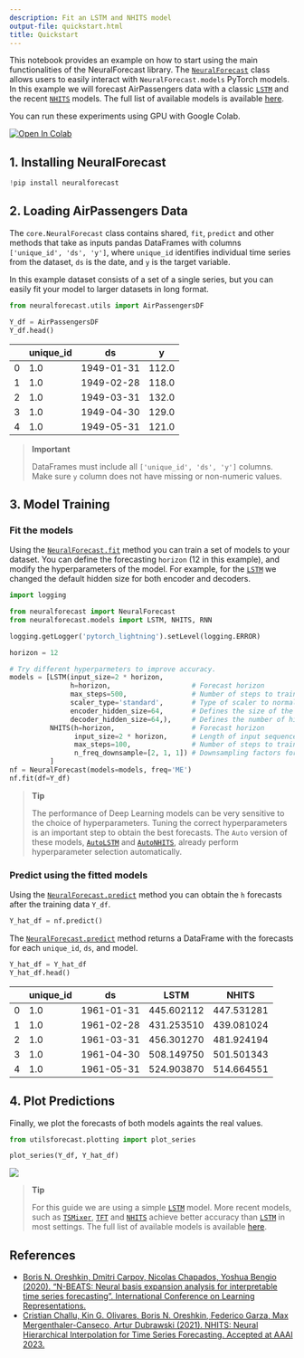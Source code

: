 ```yaml
---
description: Fit an LSTM and NHITS model
output-file: quickstart.html
title: Quickstart
---
```



This notebook provides an example on how to start using the main
functionalities of the NeuralForecast library. The
[`NeuralForecast`](https://nixtlaverse.nixtla.io/neuralforecast/core.html#neuralforecast)
class allows users to easily interact with `NeuralForecast.models`
PyTorch models. In this example we will forecast AirPassengers data with
a classic
[`LSTM`](https://nixtlaverse.nixtla.io/neuralforecast/models.lstm.html#lstm)
and the recent
[`NHITS`](https://nixtlaverse.nixtla.io/neuralforecast/models.nhits.html#nhits)
models. The full list of available models is available
[here](https://nixtlaverse.nixtla.io/neuralforecast/docs/capabilities/overview.html).

You can run these experiments using GPU with Google Colab.

<a href="https://colab.research.google.com/github/Nixtla/neuralforecast/blob/main/nbs/examples/Getting_Started.ipynb" target="_parent"><img src="https://colab.research.google.com/assets/colab-badge.svg" alt="Open In Colab"/></a>

## 1. Installing NeuralForecast


```python
!pip install neuralforecast
```

## 2. Loading AirPassengers Data

The `core.NeuralForecast` class contains shared, `fit`, `predict` and
other methods that take as inputs pandas DataFrames with columns
`['unique_id', 'ds', 'y']`, where `unique_id` identifies individual time
series from the dataset, `ds` is the date, and `y` is the target
variable.

In this example dataset consists of a set of a single series, but you
can easily fit your model to larger datasets in long format.


```python
from neuralforecast.utils import AirPassengersDF
```


```python
Y_df = AirPassengersDF
Y_df.head()
```

|     | unique_id | ds         | y     |
|-----|-----------|------------|-------|
| 0   | 1.0       | 1949-01-31 | 112.0 |
| 1   | 1.0       | 1949-02-28 | 118.0 |
| 2   | 1.0       | 1949-03-31 | 132.0 |
| 3   | 1.0       | 1949-04-30 | 129.0 |
| 4   | 1.0       | 1949-05-31 | 121.0 |

> **Important**
>
> DataFrames must include all `['unique_id', 'ds', 'y']` columns. Make
> sure `y` column does not have missing or non-numeric values.

## 3. Model Training

### Fit the models

Using the
[`NeuralForecast.fit`](https://nixtlaverse.nixtla.io/neuralforecast/core.html#neuralforecast.fit)
method you can train a set of models to your dataset. You can define the
forecasting `horizon` (12 in this example), and modify the
hyperparameters of the model. For example, for the
[`LSTM`](https://nixtlaverse.nixtla.io/neuralforecast/models.lstm.html#lstm)
we changed the default hidden size for both encoder and decoders.


```python
import logging

from neuralforecast import NeuralForecast
from neuralforecast.models import LSTM, NHITS, RNN
```


```python
logging.getLogger('pytorch_lightning').setLevel(logging.ERROR)
```


```python
horizon = 12

# Try different hyperparmeters to improve accuracy.
models = [LSTM(input_size=2 * horizon,
               h=horizon,                    # Forecast horizon
               max_steps=500,                # Number of steps to train
               scaler_type='standard',       # Type of scaler to normalize data
               encoder_hidden_size=64,       # Defines the size of the hidden state of the LSTM
               decoder_hidden_size=64,),     # Defines the number of hidden units of each layer of the MLP decoder
          NHITS(h=horizon,                   # Forecast horizon
                input_size=2 * horizon,      # Length of input sequence
                max_steps=100,               # Number of steps to train
                n_freq_downsample=[2, 1, 1]) # Downsampling factors for each stack output
          ]
nf = NeuralForecast(models=models, freq='ME')
nf.fit(df=Y_df)
```

> **Tip**
>
> The performance of Deep Learning models can be very sensitive to the
> choice of hyperparameters. Tuning the correct hyperparameters is an
> important step to obtain the best forecasts. The `Auto` version of
> these models,
> [`AutoLSTM`](https://nixtlaverse.nixtla.io/neuralforecast/models.html#autolstm)
> and
> [`AutoNHITS`](https://nixtlaverse.nixtla.io/neuralforecast/models.html#autonhits),
> already perform hyperparameter selection automatically.

### Predict using the fitted models

Using the
[`NeuralForecast.predict`](https://nixtlaverse.nixtla.io/neuralforecast/core.html#neuralforecast.predict)
method you can obtain the `h` forecasts after the training data `Y_df`.


```python
Y_hat_df = nf.predict()
```

The
[`NeuralForecast.predict`](https://nixtlaverse.nixtla.io/neuralforecast/core.html#neuralforecast.predict)
method returns a DataFrame with the forecasts for each `unique_id`,
`ds`, and model.


```python
Y_hat_df = Y_hat_df
Y_hat_df.head()
```

|     | unique_id | ds         | LSTM       | NHITS      |
|-----|-----------|------------|------------|------------|
| 0   | 1.0       | 1961-01-31 | 445.602112 | 447.531281 |
| 1   | 1.0       | 1961-02-28 | 431.253510 | 439.081024 |
| 2   | 1.0       | 1961-03-31 | 456.301270 | 481.924194 |
| 3   | 1.0       | 1961-04-30 | 508.149750 | 501.501343 |
| 4   | 1.0       | 1961-05-31 | 524.903870 | 514.664551 |

## 4. Plot Predictions

Finally, we plot the forecasts of both models againts the real values.


```python
from utilsforecast.plotting import plot_series
```


```python
plot_series(Y_df, Y_hat_df)
```

![](/neuralforecast/docs/getting-started/02_quickstart_files/figure-markdown_strict/cell-11-output-1.png)

> **Tip**
>
> For this guide we are using a simple
> [`LSTM`](https://nixtlaverse.nixtla.io/neuralforecast/models.lstm.html#lstm)
> model. More recent models, such as
> [`TSMixer`](https://nixtlaverse.nixtla.io/neuralforecast/models.tsmixer.html#tsmixer),
> [`TFT`](https://nixtlaverse.nixtla.io/neuralforecast/models.tft.html#tft)
> and
> [`NHITS`](https://nixtlaverse.nixtla.io/neuralforecast/models.nhits.html#nhits)
> achieve better accuracy than
> [`LSTM`](https://nixtlaverse.nixtla.io/neuralforecast/models.lstm.html#lstm)
> in most settings. The full list of available models is available
> [here](https://nixtlaverse.nixtla.io/neuralforecast/docs/capabilities/overview.html).

## References

-   [Boris N. Oreshkin, Dmitri Carpov, Nicolas Chapados, Yoshua Bengio
    (2020). “N-BEATS: Neural basis expansion analysis for interpretable
    time series forecasting”. International Conference on Learning
    Representations.](https://arxiv.org/abs/1905.10437)<br/>
-   [Cristian Challu, Kin G. Olivares, Boris N. Oreshkin, Federico
    Garza, Max Mergenthaler-Canseco, Artur Dubrawski (2021). NHITS:
    Neural Hierarchical Interpolation for Time Series Forecasting.
    Accepted at AAAI 2023.](https://arxiv.org/abs/2201.12886)

